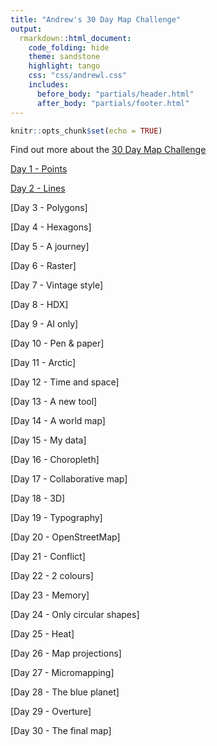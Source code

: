 ```yaml
---
title: "Andrew's 30 Day Map Challenge"
output:
  rmarkdown::html_document:
    code_folding: hide
    theme: sandstone   
    highlight: tango
    css: "css/andrewl.css"
    includes:
      before_body: "partials/header.html"
      after_body: "partials/footer.html"
---
```

```r
knitr::opts_chunk$set(echo = TRUE)
```

Find out more about the [30 Day Map Challenge](https://30daymapchallenge.com/)

[Day 1 - Points](./01-points.html)

[Day 2 - Lines](./02-lines.html)

[Day 3 - Polygons]

[Day 4 - Hexagons]

[Day 5 - A journey]

[Day 6 - Raster]

[Day 7 - Vintage style]

[Day 8 - HDX]

[Day 9 - AI only]

[Day 10 - Pen & paper]

[Day 11 - Arctic]

[Day 12 - Time and space]

[Day 13 - A new tool]

[Day 14 - A world map]

[Day 15 - My data]

[Day 16 - Choropleth]

[Day 17 - Collaborative map]

[Day 18 - 3D]

[Day 19 - Typography]

[Day 20 - OpenStreetMap]

[Day 21 - Conflict]

[Day 22 - 2 colours]

[Day 23 - Memory]

[Day 24 - Only circular shapes]

[Day 25 - Heat]

[Day 26 - Map projections]

[Day 27 - Micromapping]

[Day 28 - The blue planet]

[Day 29 - Overture]

[Day 30 - The final map]
